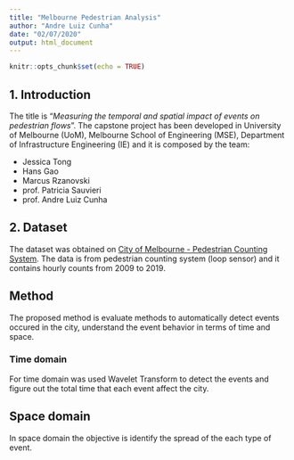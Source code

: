 ```yaml
---
title: "Melbourne Pedestrian Analysis"
author: "Andre Luiz Cunha"
date: "02/07/2020"
output: html_document
---
```


```r
knitr::opts_chunk$set(echo = TRUE)
```

## 1. Introduction

The title is "*Measuring the temporal and spatial impact of events on pedestrian flows*". The capstone project has been developed in University of Melbourne (UoM), Melbourne School of Engineering (MSE), Department of Infrastructure Engineering (IE) and it is composed by the team:

- Jessica Tong
- Hans Gao
- Marcus Rzanovski
- prof. Patricia Sauvieri
- prof. Andre Luiz Cunha


## 2. Dataset

The dataset was obtained on [City of Melbourne - Pedestrian Counting System](http://www.pedestrian.melbourne.vic.gov.au/). The data is from pedestrian counting system (loop sensor) and it contains hourly counts from 2009 to 2019. 

## Method
The proposed method is evaluate methods to automatically detect events occured in the city, understand the event behavior in terms of time and space.

### Time domain
For time domain was used Wavelet Transform to detect the events and figure out the total time that each event affect the city.

## Space domain
In space domain the objective is identify the spread of the each type of event.